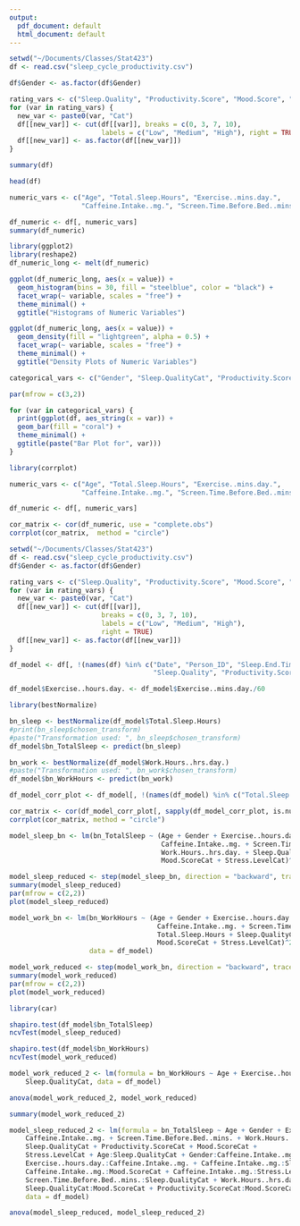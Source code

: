 ```yaml
---
output:
  pdf_document: default
  html_document: default
---
```

```r

setwd("~/Documents/Classes/Stat423")
df <- read.csv("sleep_cycle_productivity.csv")

df$Gender <- as.factor(df$Gender)

rating_vars <- c("Sleep.Quality", "Productivity.Score", "Mood.Score", "Stress.Level")
for (var in rating_vars) {
  new_var <- paste0(var, "Cat")
  df[[new_var]] <- cut(df[[var]], breaks = c(0, 3, 7, 10),
                       labels = c("Low", "Medium", "High"), right = TRUE)
  df[[new_var]] <- as.factor(df[[new_var]])
}

summary(df)

head(df)

```

```r

numeric_vars <- c("Age", "Total.Sleep.Hours", "Exercise..mins.day.", 
                  "Caffeine.Intake..mg.", "Screen.Time.Before.Bed..mins.", "Work.Hours..hrs.day.")

df_numeric <- df[, numeric_vars]
summary(df_numeric)

library(ggplot2)
library(reshape2)
df_numeric_long <- melt(df_numeric)

ggplot(df_numeric_long, aes(x = value)) +
  geom_histogram(bins = 30, fill = "steelblue", color = "black") +
  facet_wrap(~ variable, scales = "free") +
  theme_minimal() +
  ggtitle("Histograms of Numeric Variables")

ggplot(df_numeric_long, aes(x = value)) +
  geom_density(fill = "lightgreen", alpha = 0.5) +
  facet_wrap(~ variable, scales = "free") +
  theme_minimal() +
  ggtitle("Density Plots of Numeric Variables")

categorical_vars <- c("Gender", "Sleep.QualityCat", "Productivity.ScoreCat", "Mood.ScoreCat", "Stress.LevelCat")

par(mfrow = c(3,2))

for (var in categorical_vars) {
  print(ggplot(df, aes_string(x = var)) +
  geom_bar(fill = "coral") +
  theme_minimal() +
  ggtitle(paste("Bar Plot for", var)))
}

```

```r

library(corrplot)

numeric_vars <- c("Age", "Total.Sleep.Hours", "Exercise..mins.day.", 
                  "Caffeine.Intake..mg.", "Screen.Time.Before.Bed..mins.", "Work.Hours..hrs.day.")

df_numeric <- df[, numeric_vars]

cor_matrix <- cor(df_numeric, use = "complete.obs")
corrplot(cor_matrix,  method = "circle")

```


```r

setwd("~/Documents/Classes/Stat423")
df <- read.csv("sleep_cycle_productivity.csv")
df$Gender <- as.factor(df$Gender)

rating_vars <- c("Sleep.Quality", "Productivity.Score", "Mood.Score", "Stress.Level")
for (var in rating_vars) {
  new_var <- paste0(var, "Cat")
  df[[new_var]] <- cut(df[[var]],
                       breaks = c(0, 3, 7, 10),
                       labels = c("Low", "Medium", "High"),
                       right = TRUE)
  df[[new_var]] <- as.factor(df[[new_var]])
}

df_model <- df[, !(names(df) %in% c("Date", "Person_ID", "Sleep.End.Time",
                                    "Sleep.Quality", "Productivity.Score", "Mood.Score", "Stress.Level"))]

df_model$Exercise..hours.day. <- df_model$Exercise..mins.day./60

library(bestNormalize)

bn_sleep <- bestNormalize(df_model$Total.Sleep.Hours)
#print(bn_sleep$chosen_transform)
#paste("Transformation used: ", bn_sleep$chosen_transform)
df_model$bn_TotalSleep <- predict(bn_sleep)

bn_work <- bestNormalize(df_model$Work.Hours..hrs.day.)
#paste("Transformation used: ", bn_work$chosen_transform)
df_model$bn_WorkHours <- predict(bn_work)

df_model_corr_plot <- df_model[, !(names(df_model) %in% c("Total.Sleep.Hours", "Work.Hours..hrs.day.", "Exercise..mins.day."))]

cor_matrix <- cor(df_model_corr_plot[, sapply(df_model_corr_plot, is.numeric)], use = "complete.obs")
corrplot(cor_matrix, method = "circle")

```

```r

model_sleep_bn <- lm(bn_TotalSleep ~ (Age + Gender + Exercise..hours.day. + Sleep.Start.Time +
                                      Caffeine.Intake..mg. + Screen.Time.Before.Bed..mins. +
                                      Work.Hours..hrs.day. + Sleep.QualityCat + Productivity.ScoreCat +
                                      Mood.ScoreCat + Stress.LevelCat)^2, data = df_model)

model_sleep_reduced <- step(model_sleep_bn, direction = "backward", trace = 0)
summary(model_sleep_reduced)
par(mfrow = c(2,2))
plot(model_sleep_reduced)

model_work_bn <- lm(bn_WorkHours ~ (Age + Gender + Exercise..hours.day. + Sleep.Start.Time +
                                     Caffeine.Intake..mg. + Screen.Time.Before.Bed..mins. +
                                     Total.Sleep.Hours + Sleep.QualityCat + Productivity.ScoreCat +
                                     Mood.ScoreCat + Stress.LevelCat)^2,
                    data = df_model)

model_work_reduced <- step(model_work_bn, direction = "backward", trace = 0)
summary(model_work_reduced)
par(mfrow = c(2,2))
plot(model_work_reduced)


```

```r

library(car)

shapiro.test(df_model$bn_TotalSleep)
ncvTest(model_sleep_reduced)

shapiro.test(df_model$bn_WorkHours)
ncvTest(model_work_reduced)

```


```r

model_work_reduced_2 <- lm(formula = bn_WorkHours ~ Age + Exercise..hours.day. + Total.Sleep.Hours + 
    Sleep.QualityCat, data = df_model)

anova(model_work_reduced_2, model_work_reduced)

summary(model_work_reduced_2)

model_sleep_reduced_2 <- lm(formula = bn_TotalSleep ~ Age + Gender + Exercise..hours.day. + 
    Caffeine.Intake..mg. + Screen.Time.Before.Bed..mins. + Work.Hours..hrs.day. + 
    Sleep.QualityCat + Productivity.ScoreCat + Mood.ScoreCat + 
    Stress.LevelCat + Age:Sleep.QualityCat + Gender:Caffeine.Intake..mg. + 
    Exercise..hours.day.:Caffeine.Intake..mg. + Caffeine.Intake..mg.:Sleep.QualityCat + 
    Caffeine.Intake..mg.:Mood.ScoreCat + Caffeine.Intake..mg.:Stress.LevelCat + 
    Screen.Time.Before.Bed..mins.:Sleep.QualityCat + Work.Hours..hrs.day.:Mood.ScoreCat + 
    Sleep.QualityCat:Mood.ScoreCat + Productivity.ScoreCat:Mood.ScoreCat, 
    data = df_model)

anova(model_sleep_reduced, model_sleep_reduced_2)


```

